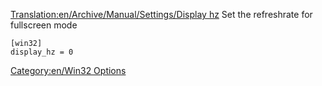 [[Translation:en/Archive/Manual/Settings/Display hz]]
Set the refreshrate for fullscreen mode

 [win32]
 display_hz = 0




[[Category:en/Win32 Options]]